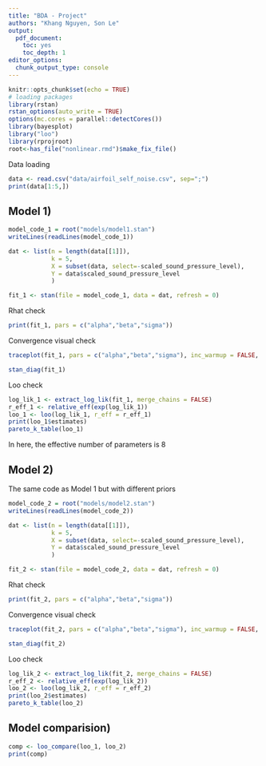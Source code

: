 ```yaml
---
title: "BDA - Project"
authors: "Khang Nguyen, Son Le"
output:
  pdf_document:
    toc: yes
    toc_depth: 1
editor_options: 
  chunk_output_type: console
---
```



```r
knitr::opts_chunk$set(echo = TRUE)
# loading packages
library(rstan)
rstan_options(auto_write = TRUE)
options(mc.cores = parallel::detectCores())
library(bayesplot)
library("loo")
library(rprojroot)
root<-has_file("nonlinear.rmd")$make_fix_file()
```

Data loading

```r
data <- read.csv("data/airfoil_self_noise.csv", sep=";")
print(data[1:5,])
```

## Model 1)

```r
model_code_1 = root("models/model1.stan")
writeLines(readLines(model_code_1))
```

```r
dat <- list(n = length(data[[1]]),
            k = 5,
            X = subset(data, select=-scaled_sound_pressure_level),
            Y = data$scaled_sound_pressure_level
            )

fit_1 <- stan(file = model_code_1, data = dat, refresh = 0) 
```

Rhat check

```r
print(fit_1, pars = c("alpha","beta","sigma"))
```

Convergence visual check

```r
traceplot(fit_1, pars = c("alpha","beta","sigma"), inc_warmup = FALSE,  nrow = 4)
```

```r
stan_diag(fit_1)
```

Loo check

```r
log_lik_1 <- extract_log_lik(fit_1, merge_chains = FALSE)
r_eff_1 <- relative_eff(exp(log_lik_1)) 
loo_1 <- loo(log_lik_1, r_eff = r_eff_1)
print(loo_1$estimates)
pareto_k_table(loo_1)
```
In here, the effective number of parameters is 8

## Model 2)

The same code as Model 1 but with different priors

```r
model_code_2 = root("models/model2.stan")
writeLines(readLines(model_code_2))
```

```r
dat <- list(n = length(data[[1]]),
            k = 5,
            X = subset(data, select=-scaled_sound_pressure_level),
            Y = data$scaled_sound_pressure_level
            )

fit_2 <- stan(file = model_code_2, data = dat, refresh = 0) 
```

Rhat check

```r
print(fit_2, pars = c("alpha","beta","sigma"))
```

Convergence visual check

```r
traceplot(fit_2, pars = c("alpha","beta","sigma"), inc_warmup = FALSE,  nrow = 4)
```

```r
stan_diag(fit_2)
```

Loo check

```r
log_lik_2 <- extract_log_lik(fit_2, merge_chains = FALSE)
r_eff_2 <- relative_eff(exp(log_lik_2)) 
loo_2 <- loo(log_lik_2, r_eff = r_eff_2)
print(loo_2$estimates)
pareto_k_table(loo_2)
```

## Model comparision)

```r
comp <- loo_compare(loo_1, loo_2)
print(comp)
```